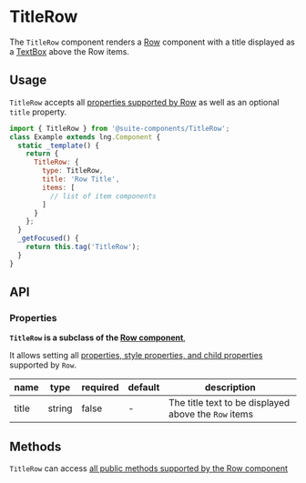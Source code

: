 
# TitleRow

The `TitleRow` component renders a [Row](/docs/layout-row--basic) component with a title displayed as a [TextBox](/docs/elements-textbox--base) above the Row items.

## Usage

`TitleRow` accepts all [properties supported by Row](/docs/layout-row--basic#properties) as well as an optional `title` property.

```js
import { TitleRow } from '@suite-components/TitleRow';
class Example extends lng.Component {
  static _template() {
    return {
      TitleRow: {
        type: TitleRow,
        title: 'Row Title',
        items: [
          // list of item components
        ]
      }
    };
  }
  _getFocused() {
    return this.tag('TitleRow');
  }
}
```

<Canvas>
  <Story id="components-TitleRow--basic" />
</Canvas>

## API

### Properties

**`TitleRow` is a subclass of the [Row component](/docs/layout-row--basic)**,

It allows setting all
[properties, style properties, and child properties](/docs/layout-row--basic#properties)
supported by `Row`.

| name  | type   | required | default | description                                          |
| ----- | ------ | -------- | ------- | ---------------------------------------------------- |
| title | string | false    | -       | The title text to be displayed above the `Row` items |

## Methods

`TitleRow` can access [all public methods supported by the Row component](/docs/layout-row--basic#methods)
